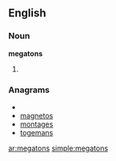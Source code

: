 ==English==

===Noun===
'''megatons'''

# {{plural of|[[megaton]]}}

===Anagrams===
* {{alphagram|aegmnost}}
* [[magnetos#English|magnetos]]
* [[montages#English|montages]]
* [[togemans#English|togemans]]

[[ar:megatons]]
[[simple:megatons]]